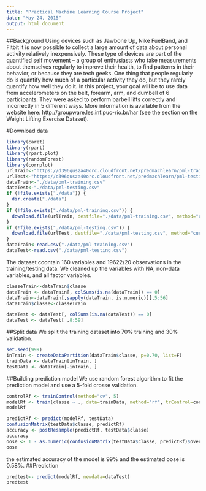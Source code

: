 ```yaml
---
title: "Practical Machine Learning Course Project"
date: "May 24, 2015"
output: html_document
---
```

##Background
Using devices such as Jawbone Up, Nike FuelBand, and Fitbit it is now possible to collect a large amount of data about personal activity relatively inexpensively. These type of devices are part of the quantified self movement – a group of enthusiasts who take measurements about themselves regularly to improve their health, to find patterns in their behavior, or because they are tech geeks. One thing that people regularly do is quantify how much of a particular activity they do, but they rarely quantify how well they do it. In this project, your goal will be to use data from accelerometers on the belt, forearm, arm, and dumbell of 6 participants. They were asked to perform barbell lifts correctly and incorrectly in 5 different ways. More information is available from the website here: http://groupware.les.inf.puc-rio.br/har (see the section on the Weight Lifting Exercise Dataset). 

#Download data

```r
library(caret)
library(rpart)
library(rpart.plot)
library(randomForest)
library(corrplot)
urlTrain<-"https://d396qusza40orc.cloudfront.net/predmachlearn/pml-training.csv"
urlTest<-"https://d396qusza40orc.cloudfront.net/predmachlearn/pml-testing.csv"
dataTrain<-"./data/pml-training.csv"
dataTest<-"./data/pml-testing.csv"
if (!file.exists("./data")) {
  dir.create("./data")
}
if (!file.exists("./data/pml-training.csv")) {
  download.file(urlTrain, destfile="./data/pml-training.csv", method="curl")
}
if (!file.exists("./data/pml-testing.csv")) {
  download.file(urlTest, destfile="./data/pml-testing.csv", method="curl")
}
dataTrain<-read.csv("./data/pml-training.csv")
dataTest<-read.csv("./data/pml-testing.csv")
```
The dataset coontain 160 variables and 19622/20 observations in the training/testing data. We cleaned up the variables with NA, non-data variables, and all factor variables.
```r
classeTrain<-dataTrain$classe
dataTrain <- dataTrain[, colSums(is.na(dataTrain)) == 0] 
dataTrain<-dataTrain[,sapply(dataTrain, is.numeric)][,5:56]
dataTrain$classe<-classeTrain

dataTest <- dataTest[, colSums(is.na(dataTest)) == 0] 
dataTest <- dataTest[ ,8:59]
```

##Split data
We split the training dataset into 70% training and 30% validation.
```r
set.seed(999)
inTrain <- createDataPartition(dataTrain$classe, p=0.70, list=F)
trainData <- dataTrain[inTrain, ]
testData <- dataTrain[-inTrain, ]
```
##Building prediction model
We use random forest algorithm to fit the prediction model and use a 5-fold crosse validation.
```r
controlRf <- trainControl(method="cv", 5)
modelRf <- train(classe ~ ., data=trainData, method="rf", trControl=controlRf, ntree=250)
modelRf
```

```r
predictRf <- predict(modelRf, testData)
confusionMatrix(testData$classe, predictRf)
accuracy <- postResample(predictRf, testData$classe)
accuracy
oose <- 1 - as.numeric(confusionMatrix(testData$classe, predictRf)$overall[1])
oose
```
the estimated accuracy of the model is 99% and the estimated oose is 0.58%.
##Prediction
```r
predtest<- predict(modelRf, newdata=dataTest)
predtest
```


